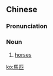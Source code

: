 {{also|马匹}}
==Chinese==
{{zh-forms|s=马匹}}

===Pronunciation===
{{zh-pron
|m=mǎpǐ,mǎpī,1nb=mainland China,2nb=Taiwan
|c=maa5 pat1
|mn=bé-phit/má-phit
|cat=n
}}

===Noun===
{{zh-noun}}

# [[horse]]s {{gloss|as a collective term}}

[[ko:馬匹]]